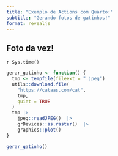 ```yaml
---
title: "Exemplo de Actions com Quarto:"
subtitle: "Gerando fotos de gatinhos!"
format: revealjs
---
```


## Foto da vez!

`r Sys.time()`

```r
gerar_gatinho <- function() {
  tmp <- tempfile(fileext = ".jpeg")
  utils::download.file(
    "https://cataas.com/cat",
    tmp,
    quiet = TRUE
  )
  tmp |> 
    jpeg::readJPEG()  |> 
    grDevices::as.raster()  |> 
    graphics::plot()
}

gerar_gatinho()

```
